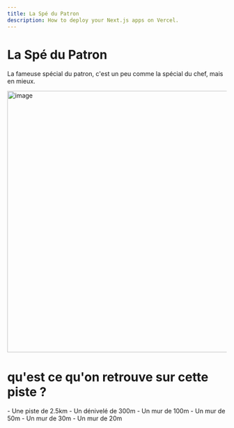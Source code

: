 ```yaml
---
title: La Spé du Patron
description: How to deploy your Next.js apps on Vercel.
---
```


# La Spé du Patron

La fameuse spécial du patron, c'est un peu comme la spécial du chef, mais en mieux.

<Image
  src="/img/shape/2.webp"
  width="600"
  height="600"
  alt="image"
  priority
  className="w-auto h-auto object-cover"
/>

# qu'est ce qu'on retrouve sur cette piste ?

<div className="flex gap-5 flex-wrap">
  - Une piste de 2.5km - Un dénivelé de 300m - Un mur de 100m - Un mur de 50m -
  Un mur de 30m - Un mur de 20m
</div>

<BtnAdherer />
